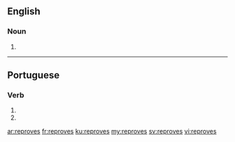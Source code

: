 ==English==

===Noun===
{{head|en}}

# {{plural of|reprove}}

----

==Portuguese==

===Verb===
{{pt-verb-form}}

# {{conjugation of|reprovar||2|s|present|subjunctive|lang=pt}}
# {{conjugation of|reprovar||2|s|negative|imperative|lang=pt}}

[[ar:reproves]]
[[fr:reproves]]
[[ku:reproves]]
[[my:reproves]]
[[sv:reproves]]
[[vi:reproves]]